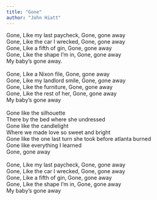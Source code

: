 ```yaml
---
title: "Gone"
author: "John Hiatt"
---
```


Gone, Like my last paycheck, Gone, gone away\
Gone, Like the car I wrecked, Gone, gone away\
Gone, Like a fifth of gin, Gone, gone away\
Gone, Like the shape I'm in, Gone, gone away\
My baby's gone away.\
\
Gone, Like a Nixon file, Gone, gone away\
Gone, Like my landlord smile, Gone, gone away\
Gone, Like the furniture, Gone, gone away\
Gone, Like the rest of her, Gone, gone away\
My baby's gone away\
\
Gone like the silhouette\
There by the bed where she undressed\
Gone like the candlelight\
Where we made love so sweet and bright\
Gone like the one last turn she took before atlanta burned\
Gone like everything I learned\
Gone, gone away\
\
Gone, Like my last paycheck, Gone, gone away\
Gone, Like the car I wrecked, Gone, gone away\
Gone, Like a fifth of gin, Gone, gone away\
Gone, Like the shape I'm in, Gone, gone away\
My baby's gone away
